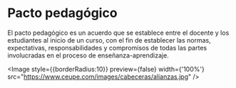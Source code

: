
# Pacto pedagógico

El pacto pedagógico es un acuerdo que se establece entre el docente y los estudiantes al inicio de un curso, con el fin de establecer las normas, expectativas, responsabilidades y compromisos de todas las partes involucradas en el proceso de enseñanza-aprendizaje.


 <Image
    style={{borderRadius:10}}
    preview={false}
    width={'100%'}
    src="https://www.ceupe.com/images/cabeceras/alianzas.jpg"
  />

